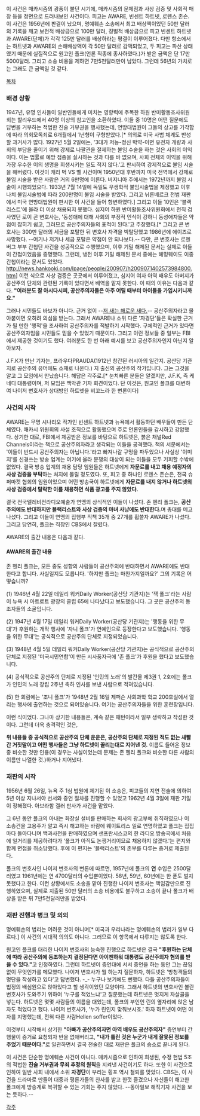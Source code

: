 이 사건은 매카시즘의 광풍이 불던 시기에, 매카시즘의 문제점과 사상 검증 및 사회적 매장 등을 정면으로 드러내보인 사건이다. 피고는 AWARE, 빈센트 하트넷, 로렌스 존슨. 이 사건은 1956년에 판결이 났으며, 명예훼손 소송에서 최고 배상액이었던 50만 달러의 기록을 깨고 보전적 배상금으로 100만 달러, 징벌적 배상금으로 피고 빈센트 하트넷과 AWARE(단체)가 각각 125만 달러를 배상하라는 평결이 이루어졌다. 다만 항소에서는 하트넷과 AWARE의 손해배상액이 각 50만 달러로 감액되었고, 두 피고는 파산 상태였기 때문에 실질적으로 원고인 폴크(언론 직종에 종사하였다.)가 받은 금액은 단 17만5000달러. 그리고 소송 비용을 제하면 7만5천달러만이 남았다. 그런데 56년의 가치로는 그래도 큰 금액일 것 같다.

[[목차]]

=== 배경 상황 ===

1947년, 유명 인사들이 일반인들에게 미치는 영향력에 주목한 하원 반미활동조사위원회는 할리우드에서 40명 이상의 참고인을 소환하였다. 이들 중 10명은 어떤 질문에도 답변을 거부하는 적법한 진술 거부권을 행사했는데, 연방대법원이 그들의 상고를 기각함에 따라 의회모독죄로 6개월에서 1년형이 구형받았다.[* 의외로 미국 사법 체계도 반성할 과거사가 많다. 1927년 5월 2일에는, '3대가 저능-정신 박약-이면 유전자 개량과 사회의 부담을 줄이기 위해 강제로 나팔관을 절제하는 불임 수술을 하는 것은 사회의 이익이다. 이는 법률로 예방 접종을 실시하는 것과 다를 바 없으며, 사회 전체의 이익을 위해 가장 우수한 이의 생명을 희생시키는 일도 적지 않다.'고 판시하여 강제적으로 불임 시술을 해버렸다. 이것이 캐리 벅 VS 벨 사건이며 1950년대 후반까지 미국 전역에서 강제로 불임 시술을 받은 사람은 거의 6만명에 이른다. 버지니아 주에서는 1972년까지 불임 시술이 시행되었으다. 1933년 7월 14일에 독일도 우생학적 불임시술법을 제정했고 이후 나치 불임시술법에 따라 200만명이 불임 시술을 받았다. 그리고 뉘른베르크 전범 재판에서 미국 연방대법원이 판시한 이 사건을 들어 항변하였다.] 그리고 이들 10인은 '블랙리스트'에 올라 더 이상 채용되지 못했다. 심지어 하원 반미활동조사위원회에서 전직 검사였던 로이 콘 변호사는, '동성애에 대해 사회의 부정적 인식이 강하니 동성애자들은 약점이 잡히기 쉽고, 그러므로 공산주의자들의 표적이 된다.'고 주장했다.[* 그리고 콘 변호사는 300만 달러의 세금을 포탈한 뒤 변호사 자격을 박탈당했고 1986년에 에이즈로 사망했다. --여기나 저기나 세금 포탈은 약점이 안 되나보다.-- 다만, 콘 변호사는 로젠버그 부부 간첩단 사건을 성공적으로 수행했으며, 이후 기밀 해제된 문서는 실제로 이들이 간첩이었음을 증명했다. 그런데, 냉전 이후 기밀 해제된 문서 중에는 헤밍웨이도 이중 간첩이라는 문서도 있었다. http://news.hankooki.com/lpage/people/200907/h2009071402573984800.htm] 이런 식으로 사상 검증은 곳곳에서 이루어졌고, 심지어 여자 아역 배우도 아버지가 공산주의 단체와 관련된 기록이 있다면서 배역을 맡지 못한다. 이 때의 이유는 다음과 같다. '''"여러분도 잘 아시다시피, 공산주의자들은 아주 어릴 때부터 아이들을 가입시키니까요."'''

그러나 시민들도 바보가 아니다. 근거 없이 --[[저 새는 해로운 새다.]]-- 공산주의자라고 몰아붙이면 오히려 의심을 받는다. 그래서 AWARE나 소위 다른 '자경단'들은 확실한 근거가 될 만한 '행적'을 조사하여 공산주의자를 적발하기 시작했다. 구체적인 근거가 있다면 공산주의자임을 시민들도 믿을 수 있었기 때문이다. 그리고 이런 정보들 중 일부는 FBI에서 제공한 것이기도 했다. 여러분도 한 번 아래 예시를 보고 공산주의자인지 아닌지 알아보자.

J.F.K가 만난 기자는, 프라우다PRAUDA(1912년 창간된 러시아의 일간지. 공산당 기관지로 공산주의 유머에도 소재로 나온다.) 지 출신의 공산주의 작가입니다. 그는 그것을 알고 그 모임에서 만났습니다. 해답은 각주로.[* 눈치빠른 분들은 알겠지만, J.F.K, 즉 케네디 대통령이며, 저 모임은 백악관 기자 회견이었다. 단 이것은, 원고인 폴크를 대변하여 나이저 변호사가 상대방인 하트넷을 비꼬느라 한 변론이다]

=== 사건의 시작 ===

AWARE는 무명 시나리오 작가인 빈센트 하트넷과 뉴욕에서 활동하던 배우들이 만든 단체였다. 매카시 위원회의 사설 조직으로 활동했으며 주로 언론인들을 감시하고 강압했다. 상기한 대로, FBI에서 제공받은 정보를 바탕으로 하트넷은, 붉은 채널Red Channels이라는 책으로 공산주의자라고 생각되는 이들을 공격했다. 책의 서문에서는 '이들이 반드시 공산주의자는 아닙니다.'라고 빠져나갈 구멍을 파두었으나 사실상 '이미지'를 신경쓰는 방송 업계는 여기에 올라 분쟁의 대상이 되는 이들을 모두 기피할 수밖에 없었다. 결국 방송 업계의 채용 담당 임원들은 하트넷에게 '''자문료를 내고 채용 예정자의 사상 검증을 부탁'''하는 처지에 몰릴 정도였다. 또, 피고 중 하나인 로렌스 존슨은, 전국 슈퍼마켓 협회의 임원이었으며 어떤 방송국이 하트넷에게 '''자문료를 내지 않거나 하트넷의 사상 검증에서 탈락한 이를 채용하면 식품 광고를 주지 않았다.'''

결국 전국텔레비전라디오예술가 연맹의 상식적인 이들이 나섰다. 존 헨리 폴크는, '''공산주의에도 반대하지만 블랙리스트와 사상 검증의 마녀 사냥에도 반대한다.'''며 총대를 메고 나섰다. 그리고 이들이 연맹의 집행부 직책 35개 중 27개를 휩쓸자 AWARE가 나섰다. 그리고 당연히, 폴크는 직장인 CBS에서 잘렸다.

AWARE의 출간 내용은 다음과 같다.

==== AWARE의 출간 내용 ====

존 헨리 폴크는, 모든 중도 성향의 사람들이 공산주의에 반대하면서 AWARE에도 반대한다고 합니다. 사실일지도 모릅니다. '하지만 폴크는 마찬가지일까요?' 그의 기록은 어떻습니까?

(1) 1946년 4월 22일 데일리 워커Daily Worker(공산당 기관지)는 '잭 폴크'라는 사람이 뉴욕 시 아트로트 광장의 클럽 65에 나타났다고 보도했습니다. 그 곳은 공산주의 동조자들의 소굴입니다.

(2) 1947년 4월 17일 데일리 워커Daily Worker(공산당 기관지)는 '행동을 위한 무대'가 후원하는 개막 행사에 '자니 폴크'가 연예인으로 등장한다고 보도했습니다. '행동을 위한 무대'는 공식적으로 공산주의 단체로 지정되었습니다.

(3) 1948년 4월 5일 데일리 워커Daily Worker(공산당 기관지)는 공식적으로 공산주의 단체로 지정된 '미국시민연합'이 만든 시사풍자극에 '존 폴크'가 후원을 했다고 보도했습니다.

(4) 공식적으로 공산주의 단체로 지정된 '인민의 노래'의 발간물 제3권 1, 2호에는 폴크가 인민의 노래 창립 2주년 축하 인사를 보낸 사람으로 적혀있습니다.

(5) 한 회람에는 '조니 폴크'가 1948년 2월 16일 제퍼슨 사회과학 학교 200호실에서 열리는 행사에 출연하는 것으로 되어있습니다. 여기는 공산주의자들을 위한 훈련장입니다.

이런 식이었다. 그나마 상기한 내용들은, 계속 같은 패턴이라서 일부 생략하고 작성한 것이다. 그런데 더욱 충격적인 것은, 

'''위 내용들 중 공식적으로 공산주의 단체 운운은, 공산주의 단체로 지정된 적도 없는 새빨간 거짓말이고 어떤 행사들은 그냥 하트넷이 꼴리는대로 지어낸 것.''' 이름도 들어온 정보 중 비슷한 것만 인용(이 경우는 사실이었는데 문제는 존 헨리 폴크와 비슷한 다른 사람의 이름만 나열한 것.)하거나 지어냈다.

=== 재판의 시작 ===

1956년 6월 26일, 뉴욕 주 1심 법원에 제기된 이 소송은, 피고들의 지연 전술에 의하여 5년 이상 지나서야 선서와 증언 절차를 진행할 수 있었고 1962년 4월 3일에 재판 기일이 정해졌다. 아브라함 겔러 판사가 사건을 맡았다. 

그 6년 동안 폴크의 아내는 화장실 설비를 판매하는 회사의 광고부에 취직하였으나 이 소송건을 고용주가 알고 즉시 해고하는 바람에 웨이트리스 일로 연명하였고 폴크는 집집마다 돌아다니며 백과사전을 판매하였으며 샌프란시스코의 한 라디오 방송국에서 처음에 일거리를 제공하려다가 '폴크가 아직도 논쟁거리이므로 채용하지 않겠다.'는 편지와 함께 면접을 취소당했다. 후에 이 편지는 '블랙리스트'의 존부를 다루는 증거로 제출된다.

폴크의 변호사인 나이저 변호사의 변론에 따르면, 1957년에 폴크의 '''연''' 수입은 2500달러였고 1961년에는 연 4700달러의 수입뿐이었다. 58년, 59년, 60년에는 한 푼도 벌지 못했다고 한다. 이런 상황에서도 소송을 맡아 진행한 나이저 변호사는 책임감만으로 진행하였으며, 실제로 지출된 50만 달러의 소송 비용에도 불구하고 소송이 끝나 폴크가 배상을 받은 뒤 7만5천달러만을 받았다.

=== 재판 진행과 병크 및 의의 ===

명예훼손의 법리는 어려운 것이 아니며[* 미국과 우리나라는 명예훼손의 법리가 일부 다르다.] 이 사건의 시대적 의의도 아니다. 그러므로 이 항목에서 다루지는 않도록 한다.

원고인 폴크를 대리한 나이저 변호사의 능숙한 진행으로 하트넷은 결국 '''"후원하는 단체에 따라 공산주의에 동조하는지 결정된다면 아이젠하워 대통령도 공산주의자 혐의를 받을 수 있다."'''고 인정하였다. 그런데 하트넷이 증언대에 서서 증언을 하는 동안 그는 끊임없이 무엇인가를 메모했다. 나이저 변호사가 뭘 하는지 질문하자, 하트넷은 '방청객들의 명단을 작성하고 있다'고 답변했다. -_- 누구나 보기에도 뻔했다. 다들 공산주의자들이 법정의 배심원으로 앉아있다고 할 생각이었던 모양이다. 그래서 하트넷의 변호사인 볼란 변호사가 도와주기 위하여 '누구를 적었느냐'고 질문했는데 하트넷은 멋지게 자살골을 넣는다. 하트넷은 몇몇 사람들의 이름을 대었는데, 폴크의 부인인 린의 옆자리에 앉은 남자도 적었다고 했다. 나이저 변호사가, '누가 린인지 맞춰보시죠.' 하자 하트넷이 어떤 여자를 지명했는데, 전혀 다른 사람Hellen soffer이었다.

이것부터 시작해서 상기한 '''"아빠가 공산주의자면 아역 배우도 공산주의자"''' 증언부터 간행물이 증거로 요청되자 반을 없애버리고, '''"내가 틀린 것은 누군가 내게 잘못된 정보를 주었기 때문이다."'''로 일관하면서 결국 전술한 대로 재판은 폴크의 승소로 끝나게 된다.

이 사건은 단순한 명예훼손 사건이 아니다. 매카시즘으로 인하여 희생된, 수정 헌법 5조의 적법한 '''진술 거부권과 무죄 추정의 원칙'''을 지켜낸 사건이기도 하다. 또한 이 사건으로 인하여 일반 사회 내에서 소위 '''자경단'''이 부리는 횡포 역시 철퇴를 맞았다. CBS는, 이 사건을 드라마로 만들어 대중과 평론가들의 찬사를 받고 한껏 즐겼으나 자신들이 해고한 폴크에게 방송계로 복귀할 수 있는 기회는 주지 않았다. --동아일보 해직기자 사건을 보는 듯하다.--

[[각주]]

